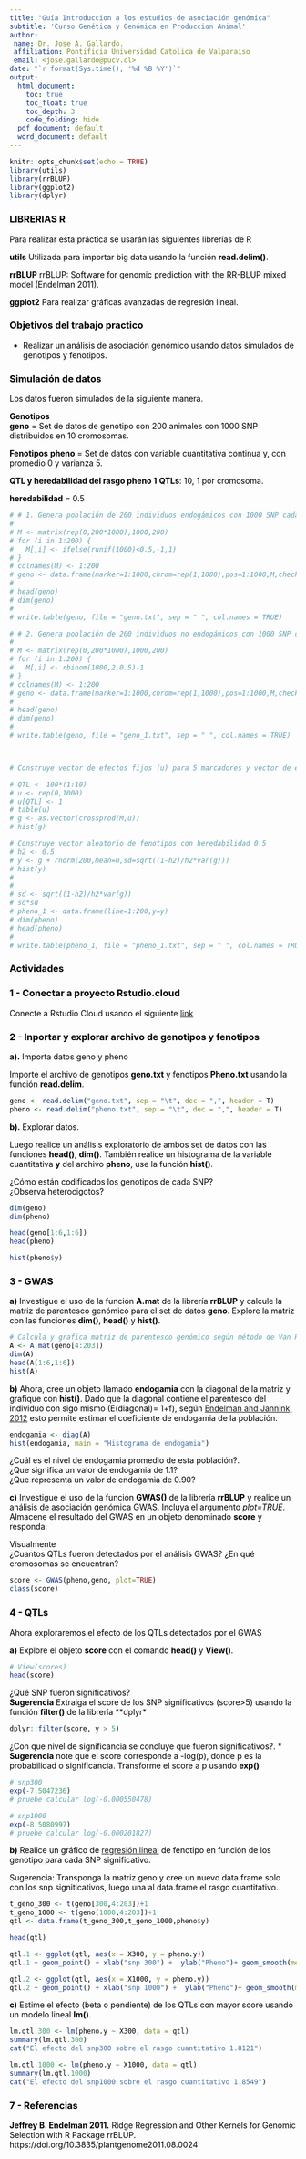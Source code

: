 ```yaml
---
title: "Guía Introduccion a los estudios de asociación genómica"
subtitle: 'Curso Genética y Genómica en Produccion Animal'
author:
 name: Dr. Jose A. Gallardo.
 affiliation: Pontificia Universidad Catolica de Valparaiso
 email: <jose.gallardo@pucv.cl>
date: "`r format(Sys.time(), '%d %B %Y')`"
output:
  html_document:
    toc: true
    toc_float: true
    toc_depth: 3
    code_folding: hide
  pdf_document: default
  word_document: default
---
```


<style>
#TOC {
  color: black;
  font-familiy: Calibri;
  font-size: 14px;
  border-color: #708090; 
}
body {
   color: black;
   font-familiy: Calibri;
}

pre {
  color: black;
  background-color: #F8F8FF;
}
# header {
  color: #800000;
  font-familiy: Calibri;
  background-color: #F5F5F5;
  opacity: 0.8;
  font-size: 16px;
}
</style>

```r
knitr::opts_chunk$set(echo = TRUE)
library(utils)
library(rrBLUP)
library(ggplot2)
library(dplyr)
```

### LIBRERIAS R

Para realizar esta práctica se usarán las siguientes librerías de R

**utils**
Utilizada para importar big data usando la función **read.delim()**.

**rrBLUP**
rrBLUP: Software for genomic prediction with the RR-BLUP mixed model (Endelman 2011).

**ggplot2**
Para realizar gráficas avanzadas de regresión lineal.

### Objetivos del trabajo practico

- Realizar un análisis de asociación genómico usando datos simulados de genotipos y fenotipos.

### Simulación de datos

Los datos fueron simulados de la siguiente manera.

**Genotipos**  
**geno** = Set de datos de genotipo con 200 animales con 1000 SNP distribuidos en 10 cromosomas.

**Fenotipos**
**pheno** = Set de datos con variable cuantitativa continua y, con promedio 0 y varianza 5.

**QTL y heredabilidad del rasgo pheno 1**
**QTLs**: 10, 1 por cromosoma.

**heredabilidad** = 0.5

```r

# # 1. Genera población de 200 individuos endogámicos con 1000 SNP cada uno
# 
# M <- matrix(rep(0,200*1000),1000,200)
# for (i in 1:200) {
#   M[,i] <- ifelse(runif(1000)<0.5,-1,1)
# }
# colnames(M) <- 1:200
# geno <- data.frame(marker=1:1000,chrom=rep(1,1000),pos=1:1000,M,check.names=FALSE)
# 
# head(geno)
# dim(geno)
# 
# write.table(geno, file = "geno.txt", sep = " ", col.names = TRUE)

# # 2. Genera población de 200 individuos no endogámicos con 1000 SNP cada uno
# 
# M <- matrix(rep(0,200*1000),1000,200)
# for (i in 1:200) {
#   M[,i] <- rbinom(1000,2,0.5)-1
# }
# colnames(M) <- 1:200
# geno <- data.frame(marker=1:1000,chrom=rep(1,1000),pos=1:1000,M,check.names=FALSE)
# 
# head(geno)
# dim(geno)
# 
# write.table(geno, file = "geno_1.txt", sep = " ", col.names = TRUE)



# Construye vector de efectos fijos (u) para 5 marcadores y vector de efectos aleatorios (g) para cada individuo.

# QTL <- 100*(1:10)
# u <- rep(0,1000)
# u[QTL] <- 1
# table(u)
# g <- as.vector(crossprod(M,u))
# hist(g)

# Construye vector aleatorio de fenotipos con heredabilidad 0.5  
# h2 <- 0.5
# y <- g + rnorm(200,mean=0,sd=sqrt((1-h2)/h2*var(g)))
# hist(y)
# 
# 
# sd <- sqrt((1-h2)/h2*var(g))
# sd*sd 
# pheno_1 <- data.frame(line=1:200,y=y)
# dim(pheno)
# head(pheno)
# 
# write.table(pheno_1, file = "pheno_1.txt", sep = " ", col.names = TRUE)
```


### Actividades

### 1 - Conectar a proyecto Rstudio.cloud

Conecte a Rstudio Cloud usando el siguiente [link](https://rstudio.cloud/spaces/132848/project/2694637)

### 2 - Inportar y explorar archivo de genotipos y fenotipos

**a).** Importa datos geno y pheno

Importe el archivo de genotipos **geno.txt** y fenotipos **Pheno.txt** usando la función **read.delim**.

```r

geno <- read.delim("geno.txt", sep = "\t", dec = ",", header = T)
pheno <- read.delim("pheno.txt", sep = "\t", dec = ",", header = T)

```

**b).** Explorar datos.

Luego realice un análisis exploratorio de ambos set de datos con las funciones **head()**, **dim()**. También realice un histograma de la variable cuantitativa  **y** del archivo **pheno**, use la función **hist()**.

¿Cómo están codificados los genotipos de cada SNP?  
¿Observa heterocigotos?  

```r

dim(geno)
dim(pheno)

head(geno[1:6,1:6])
head(pheno)

hist(pheno$y)

```
### 3 - GWAS

**a)** Investigue el uso de la función **A.mat** de la librería **rrBLUP** y calcule la matriz de parentesco genómico para el set de datos **geno**. Explore la matriz con las funciones **dim()**, **head()** y **hist()**. 

```r
# Calcula y grafica matriz de parentesco genómico según método de Van Raden para los 200 animales
A <- A.mat(geno[4:203]) 
dim(A)
head(A[1:6,1:6])
hist(A)
```

**b)**  Ahora, cree un objeto llamado **endogamia** con la diagonal de la matriz y grafique con **hist()**. Dado que la diagonal contiene el parentesco del individuo con sigo mismo (E(diagonal)= 1+f), según [Endelman and Jannink, 2012](https://www.g3journal.org/content/2/11/1405) esto permite estimar el coeficiente de endogamia de la población.

```r
endogamia <- diag(A)
hist(endogamia, main = "Histograma de endogamia")
```

¿Cuál es el nivel de endogamia promedio de esta población?.  
¿Que significa un valor de endogamia de 1.1?  
¿Que representa un valor de endogamia de 0.90?

**c)** Investigue el uso de la función **GWAS()** de la librería **rrBLUP** y realice un análisis de asociación genómica GWAS. Incluya el argumento *plot=TRUE*. Almacene el resultado del GWAS en un objeto denominado **score** y responda:

Visualmente  
¿Cuantos QTLs fueron detectados por el análisis GWAS? 
¿En qué cromosomas se encuentran? 

```r
score <- GWAS(pheno,geno, plot=TRUE)
class(score)
```
### 4 - QTLs

Ahora exploraremos el efecto de los QTLs detectados por el GWAS

**a)** Explore el objeto **score** con el comando **head()** y **View()**. 

```r
# View(scores)
head(score)
```

¿Qué SNP fueron significativos?  
**Sugerencia** Extraiga el score de los SNP significativos (score>5) usando la función **filter()** de la librería **dplyr*

```r
dplyr::filter(score, y > 5)
```


¿Con que nivel de significancia se concluye que fueron significativos?. *
**Sugerencia**
note que el score corresponde a -log(p), donde p es la probabilidad o significancia. Transforme el score a p usando **exp()**

```r

# snp300
exp(-7.5047236) 
# pruebe calcular log(-0.000550478)

# snp1000
exp(-8.5080997)
# pruebe calcular log(-0.000201827)

```
 
**b)** Realice un gráfico de [regresión lineal](http://www.sthda.com/english/articles/40-regression-analysis/167-simple-linear-regression-in-r/) de fenotipo en función de los genotipo para cada SNP significativo.

Sugerencia: Transponga la matriz geno y cree un nuevo data.frame solo con los snp signiticativos, luego una al data.frame el rasgo cuantitativo.

```r
t_geno_300 <- t(geno[300,4:203])+1
t_geno_1000 <- t(geno[1000,4:203])+1
qtl <- data.frame(t_geno_300,t_geno_1000,pheno$y)

head(qtl)

qtl.1 <- ggplot(qtl, aes(x = X300, y = pheno.y))
qtl.1 + geom_point() + xlab("snp 300") +  ylab("Pheno")+ geom_smooth(method=lm)

qtl.2 <- ggplot(qtl, aes(x = X1000, y = pheno.y))
qtl.2 + geom_point() + xlab("snp 1000") +  ylab("Pheno")+ geom_smooth(method=lm)

```

**c)** Estime el efecto (beta o pendiente) de los QTLs con mayor score usando un modelo lineal **lm()**.

```r
lm.qtl.300 <- lm(pheno.y ~ X300, data = qtl)
summary(lm.qtl.300)
cat("El efecto del snp300 sobre el rasgo cuantitativo 1.8121")

lm.qtl.1000 <- lm(pheno.y ~ X1000, data = qtl)
summary(lm.qtl.1000)
cat("El efecto del snp1000 sobre el rasgo cuantitativo 1.8549")
```

### 7 - Referencias

**Jeffrey B. Endelman 2011.** Ridge Regression and Other Kernels for Genomic Selection with R Package rrBLUP. https://doi.org/10.3835/plantgenome2011.08.0024
